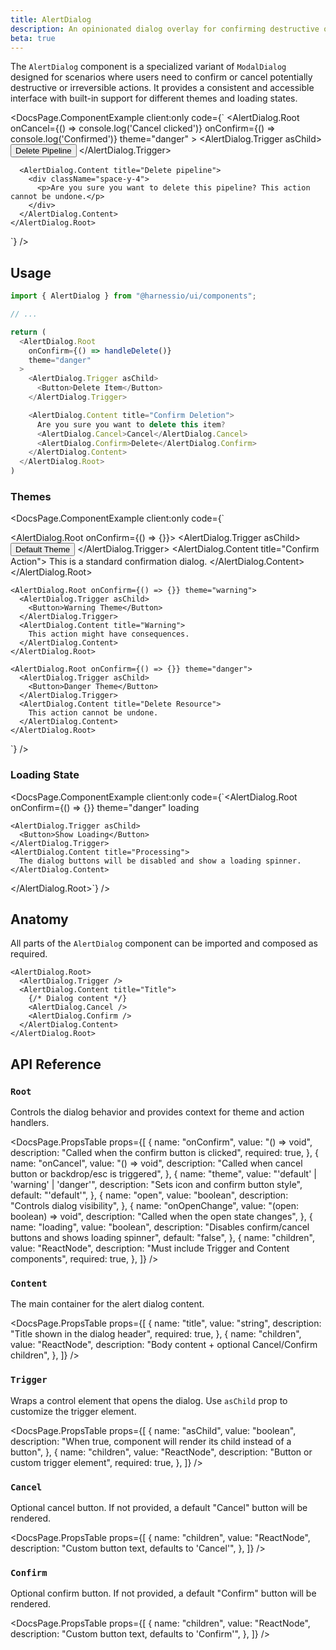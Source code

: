 ```yaml
---
title: AlertDialog
description: An opinionated dialog overlay for confirming destructive or irreversible actions
beta: true
---
```


The `AlertDialog` component is a specialized variant of `ModalDialog` designed for scenarios where users need to confirm or cancel potentially destructive or irreversible actions. It provides a consistent and accessible interface with built-in support for different themes and loading states.


<DocsPage.ComponentExample
  client:only
  code={`
    <AlertDialog.Root
      onCancel={() => console.log('Cancel clicked')}
      onConfirm={() => console.log('Confirmed')}
      theme="danger"
    >
      <AlertDialog.Trigger asChild>
        <Button>Delete Pipeline</Button>
      </AlertDialog.Trigger>

      <AlertDialog.Content title="Delete pipeline">
        <div className="space-y-4">
          <p>Are you sure you want to delete this pipeline? This action cannot be undone.</p>
        </div>
      </AlertDialog.Content>
    </AlertDialog.Root>

`}
/>

## Usage

```typescript jsx
import { AlertDialog } from "@harnessio/ui/components";

// ...

return (
  <AlertDialog.Root
    onConfirm={() => handleDelete()}
    theme="danger"
  >
    <AlertDialog.Trigger asChild>
      <Button>Delete Item</Button>
    </AlertDialog.Trigger>

    <AlertDialog.Content title="Confirm Deletion">
      Are you sure you want to delete this item?
      <AlertDialog.Cancel>Cancel</AlertDialog.Cancel>
      <AlertDialog.Confirm>Delete</AlertDialog.Confirm>
    </AlertDialog.Content>
  </AlertDialog.Root>
)
```

### Themes

<DocsPage.ComponentExample
  client:only
  code={`<div className="flex items-center justify-center gap-4">
    <AlertDialog.Root onConfirm={() => {}}>
      <AlertDialog.Trigger asChild>
        <Button>Default Theme</Button>
      </AlertDialog.Trigger>
      <AlertDialog.Content title="Confirm Action">
        This is a standard confirmation dialog.
      </AlertDialog.Content>
    </AlertDialog.Root>
    
    <AlertDialog.Root onConfirm={() => {}} theme="warning">
      <AlertDialog.Trigger asChild>
        <Button>Warning Theme</Button>
      </AlertDialog.Trigger>
      <AlertDialog.Content title="Warning">
        This action might have consequences.
      </AlertDialog.Content>
    </AlertDialog.Root>
    
    <AlertDialog.Root onConfirm={() => {}} theme="danger">
      <AlertDialog.Trigger asChild>
        <Button>Danger Theme</Button>
      </AlertDialog.Trigger>
      <AlertDialog.Content title="Delete Resource">
        This action cannot be undone.
      </AlertDialog.Content>
    </AlertDialog.Root>
  </div>`}
/>

### Loading State

<DocsPage.ComponentExample
  client:only
  code={`<AlertDialog.Root
    onConfirm={() => {}}
    theme="danger"
    loading
  >
    <AlertDialog.Trigger asChild>
      <Button>Show Loading</Button>
    </AlertDialog.Trigger>
    <AlertDialog.Content title="Processing">
      The dialog buttons will be disabled and show a loading spinner.
    </AlertDialog.Content>
  </AlertDialog.Root>`}
/>

## Anatomy

All parts of the `AlertDialog` component can be imported and composed as required.

```tsx
<AlertDialog.Root>
  <AlertDialog.Trigger />
  <AlertDialog.Content title="Title">
    {/* Dialog content */}
    <AlertDialog.Cancel />
    <AlertDialog.Confirm />
  </AlertDialog.Content>
</AlertDialog.Root>
```

## API Reference

### `Root`

Controls the dialog behavior and provides context for theme and action handlers.

<DocsPage.PropsTable
  props={[
    {
      name: "onConfirm",
      value: "() => void",
      description: "Called when the confirm button is clicked",
      required: true,
    },
    {
      name: "onCancel",
      value: "() => void",
      description: "Called when cancel button or backdrop/esc is triggered",
    },
    {
      name: "theme",
      value: "'default' | 'warning' | 'danger'",
      description: "Sets icon and confirm button style",
      default: "'default'",
    },
    {
      name: "open",
      value: "boolean",
      description: "Controls dialog visibility",
    },
    {
      name: "onOpenChange",
      value: "(open: boolean) => void",
      description: "Called when the open state changes",
    },
    {
      name: "loading",
      value: "boolean",
      description: "Disables confirm/cancel buttons and shows loading spinner",
      default: "false",
    },
    {
      name: "children",
      value: "ReactNode",
      description: "Must include Trigger and Content components",
      required: true,
    },
  ]}
/>

### `Content`

The main container for the alert dialog content.

<DocsPage.PropsTable
  props={[
    {
      name: "title",
      value: "string",
      description: "Title shown in the dialog header",
      required: true,
    },
    {
      name: "children",
      value: "ReactNode",
      description: "Body content + optional Cancel/Confirm children",
    },
  ]}
/>

### `Trigger`

Wraps a control element that opens the dialog. Use `asChild` prop to customize the trigger element.

<DocsPage.PropsTable
  props={[
    {
      name: "asChild",
      value: "boolean",
      description:
        "When true, component will render its child instead of a button",
    },
    {
      name: "children",
      value: "ReactNode",
      description: "Button or custom trigger element",
      required: true,
    },
  ]}
/>

### `Cancel`

Optional cancel button. If not provided, a default "Cancel" button will be rendered.

<DocsPage.PropsTable
  props={[
    {
      name: "children",
      value: "ReactNode",
      description: "Custom button text, defaults to 'Cancel'",
    },
  ]}
/>

### `Confirm`

Optional confirm button. If not provided, a default "Confirm" button will be rendered.

<DocsPage.PropsTable
  props={[
    {
      name: "children",
      value: "ReactNode",
      description: "Custom button text, defaults to 'Confirm'",
    },
  ]}
/>
